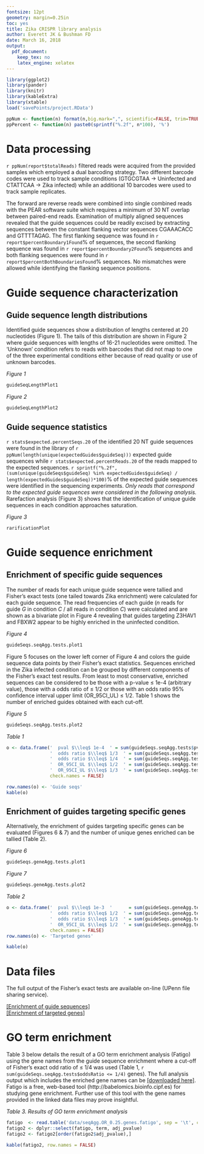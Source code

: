```yaml
---
fontsize: 12pt
geometry: margin=0.25in
toc: yes
title: Zika CRISPR library analysis
author: Everett JK & Bushman FD
date: March 16, 2018
output:
  pdf_document:
    keep_tex: no
    latex_engine: xelatex
---
```


```r
library(ggplot2)
library(pander)
library(knitr)
library(kableExtra)
library(xtable)
load('savePoints/project.RData')

ppNum <- function(n) format(n,big.mark=",", scientific=FALSE, trim=TRUE) 
ppPercent <- function(n) paste0(sprintf("%.2f", n*100), '%')

```

# Data processing  

`r ppNum(report$totalReads)` filtered reads were acquired from the provided samples which employed a dual barcoding 
strategy. Two different barcode codes were used to track sample conditions (GTGCGTAA -> Uninfected and CTATTCAA -> Zika infected) while an additional 10 barcodes were used to track sample replicates.  

\vspace{0.5cm}

The forward are reverse reads were combined into single combined reads with the PEAR software suite 
which requires a minimum of 30 NT overlap between paired-end reads. Examination of multiply aligned 
sequences revealed that the guide sequences could be readily excised by extracting sequences between 
the constant flanking vector sequences CGAAACACC and GTTTTAGAG. The first flanking sequence was 
found in `r report$percentBoundary1Found`% of sequences, the second flanking sequence was found in 
`r report$percentBoundary2Found`% sequences and both flanking sequences were found in `r report$percentBothBoundariesFound`%
sequences. No mismatches were allowed while identifying the flanking sequence positions.  

\vspace{0.5cm}

# Guide sequence characterization  

## Guide sequence length distributions  
Identified guide sequences show a distribution of lengths centered at 20 nucleotides (Figure 1). 
The tails of this distribution are shown in Figure 2 where guide sequences with lengths of 16-21 nucleotides 
were omitted. The 'Unknown' condition refers to reads with barcodes that did not map to one of the 
three experimental conditions either because of read quality or use of unknown barcodes. 

\newpage

*Figure 1*  

```r
guideSeqLengthPlot1
```
  
  
*Figure 2*  

```r
guideSeqLengthPlot2
```

\vspace{0.5cm}

## Guide sequence statistics  

`r stats$expected.percentSeqs.20` of the identified 20 NT guide sequences were found in the library of 
`r ppNum(length(unique(expectedGuides$guideSeq)))` expected guide sequences while 
`r stats$expected.percentReads.20` of the reads mapped to the expected sequences. 
`r sprintf("%.2f", (sum(unique(guideSeqs$guideSeq) %in% expectedGuides$guideSeq) / length(expectedGuides$guideSeq))*100)`% 
of the expected guide sequences were identified in the sequencing experiments. *Only reads that correspond to the expected guide sequences were considered in the following analysis.* 
Rarefaction analysis (Figure 3) shows that the identification of unique guide sequences in each condition approaches saturation.  

\newpage

*Figure 3*  

```r
rarificationPlot
```

# Guide sequence enrichment  

## Enrichment of specific guide sequences  

The number of reads for each unique guide sequence were tallied and Fisher's exact tests (one tailed towards Zika enrichment) were calculated for each guide sequence. 
The read frequencies of each guide (*n* reads for guide *G* in condition *C* / all reads in condition *C*) were calculated and are shown as a bivariate 
plot in Figure 4 revealing that guides targeting Z3HAV1 and FBXW2 appear to be highly enriched in the uninfected condition.  

\vspace{0.25cm}

*Figure 4*  

```r
guideSeqs.seqAgg.tests.plot1
```

\newpage

Figure 5 focuses on the lower left corner of Figure 4 and colors the guide sequence data points by their Fisher's exact 
statistics. Sequences enriched in the Zika infected condition can be grouped by different components of the Fisher's exact test results. 
From least to most conservative, enriched sequences can be considered to be those with a p-value $\leq$ 1e-4 (arbitrary value), 
those with a odds ratio of $\leq$ 1/2 or those with an odds ratio 95% confidence interval upper limit (OR_95CI_UL) $\leq$ 1/2. 
Table 1 shows the number of enriched guides obtained with each cut-off.  

\vspace{0.5cm}

*Figure 5*  

```r
guideSeqs.seqAgg.tests.plot2
```

\vspace{0.5cm}

*Table 1*  

```r
o <- data.frame('  pval $\\leq$ 1e-4  ' = sum(guideSeqs.seqAgg.tests$pval <= 1e-4), 
                '  odds ratio $\\leq$ 1/3  ' = sum(guideSeqs.seqAgg.tests$oddsRatio <= 1/3),
                '  odds ratio $\\leq$ 1/4  ' = sum(guideSeqs.seqAgg.tests$oddsRatio <= 1/4),
                '  OR_95CI_UL $\\leq$ 1/2  ' = sum(guideSeqs.seqAgg.tests$confInt95End <= 1/2),
                '  OR_95CI_UL $\\leq$ 1/3  ' = sum(guideSeqs.seqAgg.tests$confInt95End <= 1/3),
                check.names = FALSE)

row.names(o) <- 'Guide seqs'
kable(o)
```

\vspace{0.5cm}

## Enrichment of guides targeting specific genes  

Alternatively, the enrichment of guides targeting specific genes can be evaluated (Figures 6 & 7) and 
the number of unique genes enriched can be tallied (Table 2).

\newpage

*Figure 6*  

```r
guideSeqs.geneAgg.tests.plot1
```

\vspace{0.5cm}

*Figure 7*  

```r
guideSeqs.geneAgg.tests.plot2
```

\vspace{0.5cm}

*Table 2*  

```r
o <- data.frame('  pval $\\leq$ 1e-3  '      = sum(guideSeqs.geneAgg.tests$pval <= 1e-3), 
                '  odds ratio $\\leq$ 1/2  ' = sum(guideSeqs.geneAgg.tests$oddsRatio <= 1/2),
                '  odds ratio $\\leq$ 1/3  ' = sum(guideSeqs.geneAgg.tests$oddsRatio <= 1/3),
                '  OR_95CI_UL $\\leq$ 1/2  ' = sum(guideSeqs.geneAgg.tests$confInt95End <= 1/2),
                check.names = FALSE)
row.names(o) <- 'Targeted genes'

kable(o)
```

\newpage

# Data files  

The full output of the Fisher's exact tests are available on-line (UPenn file sharing service).  
  
[[Enrichment of guide sequences]](https://upenn.box.com/shared/static/luk144x4a50eldh6k2nswk21fhb6orkk.csv)  
[[Enrichment of targeted genes]](https://upenn.box.com/shared/static/221gwye1syqv62r3ct135wn9kq5ah5y0.csv)  

\vspace{0.5cm}

# GO term enrichment  

Table 3 below details the result of a GO term enrichment analysis (Fatigo) using the gene names from the 
guide sequence enrichment where a cut-off of Fisher's exact odd ratio of $\leq$ 1/4 was used (Table 1, `r sum(guideSeqs.seqAgg.tests$oddsRatio <= 1/4)` genes). 
The full analysis output which includes the enriched gene names can be [[downloaded here]](https://upenn.box.com/shared/static/7rplom9lk6gvp7bip14tt5pqlrnk6mtt.fatigo). 
Fatigo is a free, web-based tool (http://babelomics.bioinfo.cipf.es) for studying gene enrichment. Further use of this tool with the gene names provided in the 
linked data files may prove insightful.

\vspace{0.5cm}

*Table 3. Results of GO term enrichment analysis*  

```r
fatigo  <- read.table('data/seqAgg.OR_0.25.genes.fatigo', sep = '\t', comment.char = '', quote = '', header = TRUE)
fatigo2 <- dplyr::select(fatigo, term, adj_pvalue)
fatigo2 <- fatigo2[order(fatigo2$adj_pvalue),]

kable(fatigo2, row.names = FALSE)
```
